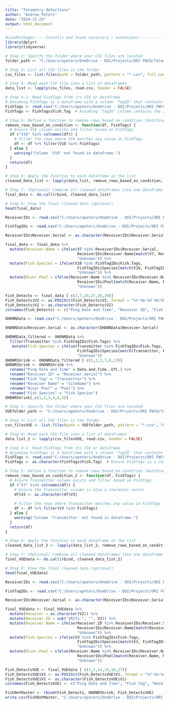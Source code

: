 ---
title: "Telemetry detections"
author: "Andrew Peters"
date: "2024-12-23"
output: html_document
---
```{r Packages, include=FALSE}
#LoadPackages-----Installs and loads necessary r extensions---------------------------------------------------------------
library(dplyr)
library(tidyverse)
```

```{r Fathom Data sheet play, message=FALSE, error=FALSE, warning=FALSE, echo= FALSE, results='hide'}
# Step 2: Specify the folder where your CSV files are located
folder_path <- "C:/Users/apeters/OneDrive - DOI/Projects/ORI FWCO/Telemetry/Tag Detections/Fathom Data"

# Step 3: List all CSV files in the folder
csv_files <- list.files(path = folder_path, pattern = "*.csv", full.names = TRUE)

# Step 4: Read each CSV file into a list of dataframes
data_list <- lapply(csv_files, read.csv, header = FALSE)

# Step 4.1: Read FishTags from its CSV or dataframe
# Assuming FishTags is a dataframe with a column 'TagID' that contains the 223 tag values
FishTags <- read.csv("C:/Users/apeters/OneDrive - DOI/Projects/ORI FWCO/Telemetry/Tag Detections/FishTags.csv")  # Replace with your actual file path
FishTags <- FishTags$Fish.Tag  # Assuming 'TagID' column contains the 223 tag values

# Step 5: Define a function to remove rows based on condition (matching values in FishTags)
remove_rows_based_on_condition <- function(df, FishTags) {
  # Ensure V10 column exists and filter based on FishTags
  if ("V10" %in% colnames(df)) {
    # Filter the rows where V10 matches any value in FishTags
    df <- df %>% filter(V10 %in% FishTags)
  } else {
    warning("Column 'V10' not found in dataframe.")
  }
  return(df)
}

# Step 6: Apply the function to each dataframe in the list
cleaned_data_list <- lapply(data_list, remove_rows_based_on_condition, FishTags = FishTags)

# Step 7: (Optional) Combine all cleaned dataframes into one dataframe
final_data <- do.call(rbind, cleaned_data_list)

# Step 8: View the final cleaned data (optional)
head(final_data)

ReceiverIDs <- read.csv("C:/Users/apeters/OneDrive - DOI/Projects/ORI FWCO/Telemetry/Tag Detections/Receiver_IDs.csv",header=TRUE,sep=",")

FishTagIDs <- read.csv("C:/Users/apeters/OneDrive - DOI/Projects/ORI FWCO/Telemetry/Tag Detections/FishTags.csv")

ReceiverIDs$Receiver.Serial <- as.character(ReceiverIDs$Receiver.Serial)

final_data <- final_data %>%
  mutate(Receiver.Name = ifelse(V7 %in% ReceiverIDs$Receiver.Serial, 
                                ReceiverIDs$Receiver.Name[match(V7, ReceiverIDs$Receiver.Serial)], 
                                "Unknown")) %>%
  mutate(Fish.Species = ifelse(V10 %in% FishTagIDs$Fish.Tags, 
                                FishTagIDs$Species[match(V10, FishTagIDs$Fish.Tags)], 
                                "Unknown")) %>%
  mutate(River.Pool = ifelse(Receiver.Name %in% ReceiverIDs$Receiver.Name, 
                                ReceiverIDs$Pool[match(Receiver.Name, ReceiverIDs$Receiver.Name)], 
                                "Unknown"))

Fish_Detects <- final_data [ c(2,7,10,27,28,29)]
Fish_Detects$V2 <- as.POSIXct(Fish_Detects$V2, format = "%Y-%m-%d %H:%M:%S")
Fish_Detects$V2 <- as.character(Fish_Detects$V2)
colnames(Fish_Detects) <- c("Ping Date and Time", "Receiver ID", "Fish Tag", "Receiver Name", "Fish Species", "River Pool")
```

```{r OHDNR Data, message=FALSE, error=FALSE, warning=FALSE, echo= FALSE, results='hide'}
OHDNRData <- read.csv("C:/Users/apeters/OneDrive - DOI/Projects/ORI FWCO/Tagging Study/OHDNR Data/2024 ODOW Detections.csv", header = TRUE, sep=",")

OHDNRData$Receiver.Serial <- as.character(OHDNRData$Receiver.Serial)

OHDNRData_filtered <- OHDNRData %>%
  filter(Transmitter %in% FishTagIDs$Fish.Tags) %>%
   mutate(Fish.Species = ifelse(Transmitter %in% FishTagIDs$Fish.Tags, 
                                FishTagIDs$Species[match(Transmitter, FishTagIDs$Fish.Tags)], 
                                "Unknown"))
OHDNRShrink <- OHDNRData_filtered [ c(1,2,3,7,8,13)]
OHDNRShrink <- OHDNRShrink %>%
  rename("Ping Date and Time" = Date.and.Time..UTC.) %>%
  rename("Receiver ID" = "Receiver.Serial") %>%
  rename("Fish Tag" = "Transmitter") %>%
  rename("Receiver Name" = "SiteName") %>%
  rename("River Pool" = "Pool") %>%
  rename("Fish Species" = "Fish.Species")
OHDNRShrink[,c(1,2,3,4,6,5)]
```
```{r VUE Data Play, message=FALSE, error=FALSE, warning=FALSE, echo= FALSE, results='hide'}
# Step 2: Specify the folder where your CSV files are located
VUEfolder_path <- "C:/Users/apeters/OneDrive - DOI/Projects/ORI FWCO/Telemetry/Tag Detections/VUE Data"

# Step 3: List all CSV files in the folder
csv_filesVUE <- list.files(path = VUEfolder_path, pattern = "*.csv", full.names = TRUE)

# Step 4: Read each CSV file into a list of dataframes
data_list_2 <- lapply(csv_filesVUE, read.csv, header = FALSE)

# Step 4.1: Read FishTags from its CSV or dataframe
# Assuming FishTags is a dataframe with a column 'TagID' that contains the 223 tag values
FishTags <- read.csv("C:/Users/apeters/OneDrive - DOI/Projects/ORI FWCO/Telemetry/Tag Detections/FishTags.csv")  # Replace with your actual file path
FishTags <- as.character(FishTags$Fish.Tag)  # Ensure FishTags is a character vector

# Step 5: Define a function to remove rows based on condition (matching values in FishTags)
remove_rows_based_on_condition_2 <- function(df, FishTags) {
  # Ensure Transmitter column exists and filter based on FishTags
  if ("V3" %in% colnames(df)) {
    # Ensure the Transmitter column is also a character vector
    df$V3 <- as.character(df$V3)
    
    # Filter the rows where Transmitter matches any value in FishTags
    df <- df %>% filter(V3 %in% FishTags)
  } else {
    warning("Column 'Transmitter' not found in dataframe.")
  }
  return(df)
}

# Step 6: Apply the function to each dataframe in the list
cleaned_data_list_2 <- lapply(data_list_2, remove_rows_based_on_condition_2, FishTags = FishTags)

# Step 7: (Optional) Combine all cleaned dataframes into one dataframe
final_VUEdata <- do.call(rbind, cleaned_data_list_2)

# Step 8: View the final cleaned data (optional)
head(final_VUEdata)

ReceiverIDs <- read.csv("C:/Users/apeters/OneDrive - DOI/Projects/ORI FWCO/Telemetry/Tag Detections/Receiver_IDs.csv",header=TRUE,sep=",")

FishTagIDs <- read.csv("C:/Users/apeters/OneDrive - DOI/Projects/ORI FWCO/Telemetry/Tag Detections/FishTags.csv")

ReceiverIDs$Receiver.Serial <- as.character(ReceiverIDs$Receiver.Serial)

final_VUEdata <- final_VUEdata %>%
  mutate(Receiver = as.character(V2)) %>%
  mutate(Receiver.ID = sub("VR2Tx-", "", V2)) %>%
  mutate(Receiver.Name = ifelse(Receiver.ID %in% ReceiverIDs$Receiver.Serial, 
                                ReceiverIDs$Receiver.Name[match(Receiver.ID, ReceiverIDs$Receiver.Serial)], 
                                "Unknown")) %>%
  mutate(Fish.Species = ifelse(V3 %in% FishTagIDs$Fish.Tags, 
                                FishTagIDs$Species[match(V3, FishTagIDs$Fish.Tags)], 
                                "Unknown")) %>%
  mutate(River.Pool = ifelse(Receiver.Name %in% ReceiverIDs$Receiver.Name, 
                                ReceiverIDs$Pool[match(Receiver.Name, ReceiverIDs$Receiver.Name)], 
                                "Unknown"))

Fish_DetectsVUE <- final_VUEdata [ c(1,3,14,15,16,17)]
Fish_DetectsVUE$V1 <- as.POSIXct(Fish_DetectsVUE$V1, format = "%Y-%m-%d %H:%M:%S")
Fish_DetectsVUE$V1 <- as.character(Fish_DetectsVUE$V1)
colnames(Fish_DetectsVUE) <- c("Ping Date and Time", "Fish Tag", "Receiver ID", "Receiver Name", "Fish Species", "River Pool")
```



```{r Final Data, message=FALSE, error=FALSE, warning=FALSE, echo= FALSE, results='hide'}
FishDetMaster <- rbind(Fish_Detects, OHDNRShrink, Fish_DetectsVUE)
write.csv(FishDetMaster, "C:/Users/apeters/OneDrive - DOI/Projects/ORI FWCO/Telemetry/Tag Detections/Fish Detections.csv")
```